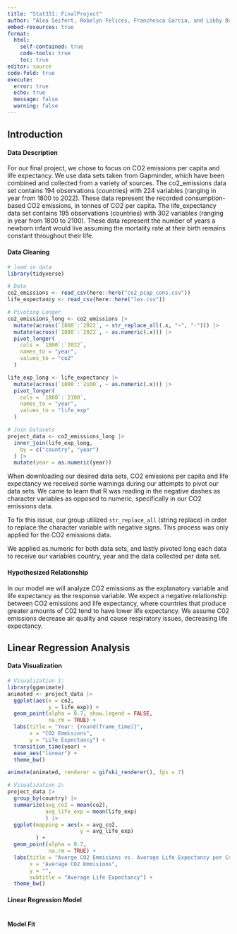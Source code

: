 ```yaml
---
title: "Stat331: FinalProject"
author: "Alea Seifert, Robelyn Felices, Franchesca Garcia, and Libby Brill"
embed-resources: true
format: 
  html:
    self-contained: true
    code-tools: true
    toc: true
editor: source
code-fold: true
execute: 
  error: true
  echo: true
  message: false
  warning: false
---
```


## Introduction

#### Data Description

For our final project, we chose to focus on CO2 emissions per capita and life expectancy. We use data sets taken from Gapminder, which have been combined and collected from a variety of sources. The co2_emissions data set contains 194 observations (countries) with 224 variables (ranging in year from 1800 to 2022). These data represent the recorded consumption-based CO2 emissions, in tonnes of CO2 per capita. The life_expectancy data set contains 195 observations (countries) with 302 variables (ranging in year from 1800 to 2100). These data represent the number of years a newborn infant would live assuming the mortality rate at their birth remains constant throughout their life.

#### Data Cleaning

```r
# load in data
library(tidyverse)
```

```r
# Data
co2_emissions <- read_csv(here::here("co2_pcap_cons.csv"))
life_expectancy <- read_csv(here::here("lex.csv"))

# Pivoting Longer
co2_emissions_long <- co2_emissions |>
  mutate(across(`1800`:`2022`, ~ str_replace_all(.x, "−", "-"))) |>
  mutate(across(`1800`:`2022`, ~ as.numeric(.x))) |>
  pivot_longer(
    cols = `1800`:`2022`,
    names_to = "year",
    values_to = "co2"
  )

life_exp_long <- life_expectancy |>
  mutate(across(`1800`:`2100`, ~ as.numeric(.x))) |>
  pivot_longer(
    cols = `1800`:`2100`,
    names_to = "year",
    values_to = "life_exp"
  )

# Join Datasets
project_data <- co2_emissions_long |>
  inner_join(life_exp_long,
    by = c("country", "year")
  ) |>
  mutate(year = as.numeric(year))

```

When downloading our desired data sets, CO2 emissions per capita and life expectancy we received some warnings during our attempts to pivot our data sets. We came to learn that R was reading in the negative dashes as character variables as opposed to numeric, specifically in our CO2 emissions data.

To fix this issue, our group utilized `str_replace_all` (string replace) in order to replace the character variable with negative signs. This process was only applied for the CO2 emissions data.

We applied as.numeric for both data sets, and lastly pivoted long each data to receive our variables country, year and the data collected per data set.

#### Hypothesized Relationship

In our model we will analyze CO2 emissions as the explanatory variable and life expectancy as the response variable. We expect a negative relationship between CO2 emissions and life expectancy, where countries that produce greater amounts of C02 tend to have lower life expectancy. We assume C02 emissions decrease air quality and cause respiratory issues, decreasing life expectancy.

## Linear Regression Analysis 

#### Data Visualization
```r
# Visualization 1:
library(gganimate)
animated <- project_data |>
  ggplot(aes(x = co2, 
             y = life_exp)) +
  geom_point(alpha = 0.7, show.legend = FALSE,
             na.rm = TRUE) +
  labs(title = "Year: {round(frame_time)}",
       x = "CO2 Emmisions",
       y = "Life Expectancy") +
  transition_time(year) +
  ease_aes("linear") +
  theme_bw()

animate(animated, renderer = gifski_renderer(), fps = 7)

# Visualization 2:
project_data |>
  group_by(country) |>
  summarize(avg_co2 = mean(co2),
            avg_life_exp = mean(life_exp)
            ) |>
  ggplot(mapping = aes(x = avg_co2,
                       y = avg_life_exp)
         ) +
  geom_point(alpha = 0.7,
             na.rm = TRUE) +
  labs(title = "Averge CO2 Emmisions vs. Average Life Expectancy per Country",
       x = "Average CO2 Emmisions",
       y = "",
       subtitle = "Average Life Expectancy") +
  theme_bw()
```

#### Linear Regression Model
```r

```

#### Model Fit
```r

```

